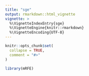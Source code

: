 ```yaml
---
title: "sge"
output: rmarkdown::html_vignette
vignette: >
  %\VignetteIndexEntry{sge}
  %\VignetteEngine{knitr::rmarkdown}
  %\VignetteEncoding{UTF-8}
---
```


```r
knitr::opts_chunk$set(
  collapse = TRUE,
  comment = "#>"
)
```

```r
library(mRFE)
```
